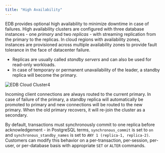 ```yaml
---
title: "High Availability"
---
```


EDB provides optional high availability to minimize downtime in case of failures. High availability clusters are configured with three database instances - one _primary_ and two _replicas_ - with streaming replication from the primary to the replicas. In cloud regions with availability zones, instances are provisioned across multiple availability zones to provide fault tolerance in the face of datacenter failure.


* Replicas are usually called _standby servers_ and can also be used for read-only workloads.
* In case of temporary or permanent unavailability of the leader, a standby replica will become the primary.

![*EDB Cloud Cluster4*](images/high-availibility.png )

Incoming client connections are always routed to the current primary. In case of failure of the primary, a standby replica will automatically be promoted to primary and new connections will be routed to the new primary. When the old primary recovers, it will re-join the cluster as a secondary.

By default, transactions must synchronously commit to one replica before acknowledgement - in PostgreSQL terms, `synchronous_commit` is set to `on` and `synchronous_standby_names` is set to `ANY 1 (replica-1, replica-2)`. Customers can modify this behavior on a per-transaction, per-session, per-user, or per-database basis with appropriate `SET` or `ALTER` commands.


